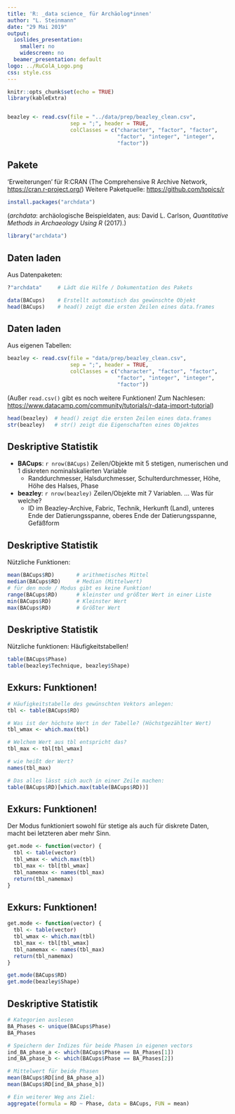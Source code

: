 ```yaml
---
title: 'R: _data science_ für Archäolog*innen'
author: "L. Steinmann"
date: "29 Mai 2019"
output:
  ioslides_presentation:
    smaller: no
    widescreen: no
  beamer_presentation: default
logo: ../RuColA_Logo.png
css: style.css
---
```


```r
knitr::opts_chunk$set(echo = TRUE)
library(kableExtra)


beazley <- read.csv(file = "../data/prep/beazley_clean.csv", 
                    sep = ";", header = TRUE,
                    colClasses = c("character", "factor", "factor", 
                                   "factor", "integer", "integer", 
                                   "factor"))
```

## Pakete

'Erweiterungen' für R:CRAN (The Comprehensive R Archive Network, <https://cran.r-project.org/>) 
Weitere Paketquelle: <https://github.com/topics/r> 

```r
install.packages("archdata")
```

(*archdata*: archäologische Beispieldaten, aus: David L. Carlson, *Quantitative Methods in Archaeology Using R* (2017).)

```r
library("archdata")
```


## Daten laden

Aus Datenpaketen: 
```r
?"archdata"     # Lädt die Hilfe / Dokumentation des Pakets
```
```r
data(BACups)    # Erstellt automatisch das gewünschte Objekt
head(BACups)    # head() zeigt die ersten Zeilen eines data.frames
```

## Daten laden

Aus eigenen Tabellen: 

```r
beazley <- read.csv(file = "data/prep/beazley_clean.csv", 
                    sep = ";", header = TRUE,
                    colClasses = c("character", "factor", "factor", 
                                   "factor", "integer", "integer", 
                                   "factor"))
```

(Außer `read.csv()` gibt es noch weitere Funktionen! Zum Nachlesen: <https://www.datacamp.com/community/tutorials/r-data-import-tutorial>)

```r
head(beazley)  # head() zeigt die ersten Zeilen eines data.frames
str(beazley)   # str() zeigt die Eigenschaften eines Objektes
```


## Deskriptive Statistik

* **BACups**: `r nrow(BACups)` Zeilen/Objekte mit 5 stetigen, numerischen und 1 diskreten nominalskalierten Variable
  * Randdurchmesser, Halsdurchmesser, Schulterdurchmesser, Höhe, Höhe des Halses, Phase

* **beazley**: `r nrow(beazley)` Zeilen/Objekte mit 7 Variablen. ... Was für welche?
  * ID im Beazley-Archive, Fabric, Technik, Herkunft (Land), unteres Ende der Datierungsspanne, oberes Ende der Datierungsspanne, Gefäßform



## Deskriptive Statistik

Nützliche Funktionen:

```r
mean(BACups$RD)       # arithmetisches Mittel
median(BACups$RD)     # Median (Mittelwert)
# für den mode / Modus gibt es keine Funktion!
range(BACups$RD)      # kleinster und größter Wert in einer Liste
min(BACups$RD)        # Kleinster Wert
max(BACups$RD)        # Größter Wert
```

## Deskriptive Statistik

Nützliche funktionen: Häufigkeitstabellen!

```r
table(BACups$Phase) 
table(beazley$Technique, beazley$Shape) 
```

## Exkurs: Funktionen!

```r
# Häufigkeitstabelle des gewünschten Vektors anlegen:
tbl <- table(BACups$RD)

# Was ist der höchste Wert in der Tabelle? (Höchstgezählter Wert)
tbl_wmax <- which.max(tbl)

# Welchem Wert aus tbl entspricht das?
tbl_max <- tbl[tbl_wmax]

# wie heißt der Wert? 
names(tbl_max)

# Das alles lässt sich auch in einer Zeile machen:
table(BACups$RD)[which.max(table(BACups$RD))]
```


## Exkurs: Funktionen!

Der Modus funktioniert sowohl für stetige als auch für diskrete Daten, macht bei letzteren aber mehr Sinn.


```r
get.mode <- function(vector) {
  tbl <- table(vector)
  tbl_wmax <- which.max(tbl)
  tbl_max <- tbl[tbl_wmax]
  tbl_namemax <- names(tbl_max)
  return(tbl_namemax)
}
```



## Exkurs: Funktionen!


```r
get.mode <- function(vector) {
  tbl <- table(vector)
  tbl_wmax <- which.max(tbl)
  tbl_max <- tbl[tbl_wmax]
  tbl_namemax <- names(tbl_max)
  return(tbl_namemax)
}

get.mode(BACups$RD)
get.mode(beazley$Shape)
```

## Deskriptive Statistik

```r
# Kategorien auslesen
BA_Phases <- unique(BACups$Phase)
BA_Phases

# Speichern der Indizes für beide Phasen in eigenen vectors
ind_BA_phase_a <- which(BACups$Phase == BA_Phases[1])
ind_BA_phase_b <- which(BACups$Phase == BA_Phases[2])

# Mittelwert für beide Phasen
mean(BACups$RD[ind_BA_phase_a])
mean(BACups$RD[ind_BA_phase_b])

# Ein weiterer Weg ans Ziel: 
aggregate(formula = RD ~ Phase, data = BACups, FUN = mean)
``` 
